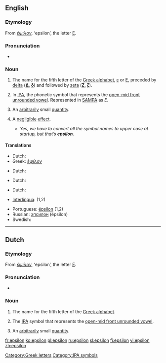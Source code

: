 {{letter_disp2|delta|[[Image:Greek_uc_epsilon.png|35px]][[Image:Greek_lc_epsilon.png|24px]]|zeta|έψιλον|Ε|ε}}
==English==

=== Etymology ===
From {{Gr.}} ''[[έψιλον]]'', ‘epsilon’, the letter [[Ε]].

===Pronunciation===
* {{IPA|/ɛpsɪlɒn/}}

===Noun===
{{en-noun|s|-}}

# The name for the fifth letter of the [[Greek alphabet]], [[ε]] or [[Ε]], preceded by [[delta]] ('''[[Δ]]''', '''[[δ]]''') and followed by [[zeta]] ('''[[Ζ]]''', '''[[ζ]]''').
# {{context|phonetics}} In [[International Phonetic Alphabet|IPA]], the phonetic symbol that represents the [[w:open-mid front unrounded vowel|open-mid front unrounded vowel]]. Represented in [[SAMPA]] as ''E''.
# {{context|mathematics}} An [[arbitrarily]] small [[quantity]].
# {{context|computing|colloquial}} A [[negligible]] [[effect]].
#* ''Yes, we have to convert all the symbol names to upper case at startup, but that’s '''epsilon'''.''

====Translations====
{{trans-top|name for the fifth letter of the Greek alphabet}}
*Dutch: {{t|nl|epsilon|mf}}
*Greek: [[έψιλον]] {{n}}
{{trans-mid}}
{{trans-bottom}}

{{trans-top|symbol for front half open unrounded vowel}}
*Dutch: {{t|nl|epsilon|mf}}
{{trans-mid}}
{{trans-bottom}}

{{trans-top|arbitrarily small quantity}}
*Dutch: {{t|nl|epsilon|mf}}
{{trans-mid}}
{{trans-bottom}}

{{trans-top|negligible effect}}
*Dutch: {{t|nl|kleinigheid|f}}
{{trans-mid}}
{{trans-bottom}}

{{checktrans}}
{{trans-top|Translations to be checked}}
*[[Interlingua]]: {{t|ia|epsilon}} (1,2)
{{trans-mid}}
*Portuguese: [[épsilon]] {{m}} (1,2)
*Russian: [[эпсилон]] (épsilon) {{m}}
*Swedish: {{t|sv|epsilon}}
{{trans-bottom}}

[[Category:Greek letters]]
[[Category:IPA symbols]]

----

==Dutch==

===Etymology===
From {{Gr.|nl}} ''[[έψιλον]]'', ‘epsilon’, the letter [[Ε]].

===Pronunciation===
* {{IPA|/ɛpsilɔn/}}

===Noun===
{{nl-noun2|m|g2=f|s|netje}}

# The name for the fifth letter of the [[Greek alphabet]].
# {{context|phonetics|lang=nl}} The [[IPA]] symbol that represents the [[w:open-mid front unrounded vowel|open-mid front unrounded vowel]].
# {{context|mathematics|lang=nl}} An [[arbitrarily]] small [[quantity]].

[[fr:epsilon]]
[[ko:epsilon]]
[[pl:epsilon]]
[[ru:epsilon]]
[[sl:epsilon]]
[[fi:epsilon]]
[[vi:epsilon]]
[[zh:epsilon]]